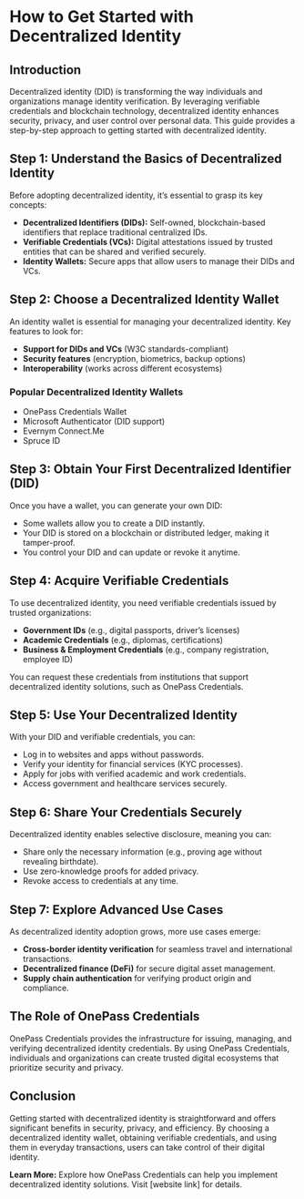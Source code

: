 # How to Get Started with Decentralized Identity

## Introduction

Decentralized identity (DID) is transforming the way individuals and organizations manage identity verification. By leveraging verifiable credentials and blockchain technology, decentralized identity enhances security, privacy, and user control over personal data. This guide provides a step-by-step approach to getting started with decentralized identity.

## Step 1: Understand the Basics of Decentralized Identity

Before adopting decentralized identity, it’s essential to grasp its key concepts:

- **Decentralized Identifiers (DIDs):** Self-owned, blockchain-based identifiers that replace traditional centralized IDs.
- **Verifiable Credentials (VCs):** Digital attestations issued by trusted entities that can be shared and verified securely.
- **Identity Wallets:** Secure apps that allow users to manage their DIDs and VCs.

## Step 2: Choose a Decentralized Identity Wallet

An identity wallet is essential for managing your decentralized identity. Key features to look for:

- **Support for DIDs and VCs** (W3C standards-compliant)
- **Security features** (encryption, biometrics, backup options)
- **Interoperability** (works across different ecosystems)

### Popular Decentralized Identity Wallets

- OnePass Credentials Wallet
- Microsoft Authenticator (DID support)
- Evernym Connect.Me
- Spruce ID

## Step 3: Obtain Your First Decentralized Identifier (DID)

Once you have a wallet, you can generate your own DID:

- Some wallets allow you to create a DID instantly.
- Your DID is stored on a blockchain or distributed ledger, making it tamper-proof.
- You control your DID and can update or revoke it anytime.

## Step 4: Acquire Verifiable Credentials

To use decentralized identity, you need verifiable credentials issued by trusted organizations:

- **Government IDs** (e.g., digital passports, driver’s licenses)
- **Academic Credentials** (e.g., diplomas, certifications)
- **Business & Employment Credentials** (e.g., company registration, employee ID)

You can request these credentials from institutions that support decentralized identity solutions, such as OnePass Credentials.

## Step 5: Use Your Decentralized Identity

With your DID and verifiable credentials, you can:

- Log in to websites and apps without passwords.
- Verify your identity for financial services (KYC processes).
- Apply for jobs with verified academic and work credentials.
- Access government and healthcare services securely.

## Step 6: Share Your Credentials Securely

Decentralized identity enables selective disclosure, meaning you can:

- Share only the necessary information (e.g., proving age without revealing birthdate).
- Use zero-knowledge proofs for added privacy.
- Revoke access to credentials at any time.

## Step 7: Explore Advanced Use Cases

As decentralized identity adoption grows, more use cases emerge:

- **Cross-border identity verification** for seamless travel and international transactions.
- **Decentralized finance (DeFi)** for secure digital asset management.
- **Supply chain authentication** for verifying product origin and compliance.

## The Role of OnePass Credentials

OnePass Credentials provides the infrastructure for issuing, managing, and verifying decentralized identity credentials. By using OnePass Credentials, individuals and organizations can create trusted digital ecosystems that prioritize security and privacy.

## Conclusion

Getting started with decentralized identity is straightforward and offers significant benefits in security, privacy, and efficiency. By choosing a decentralized identity wallet, obtaining verifiable credentials, and using them in everyday transactions, users can take control of their digital identity.

**Learn More:** Explore how OnePass Credentials can help you implement decentralized identity solutions. Visit [website link] for details.
